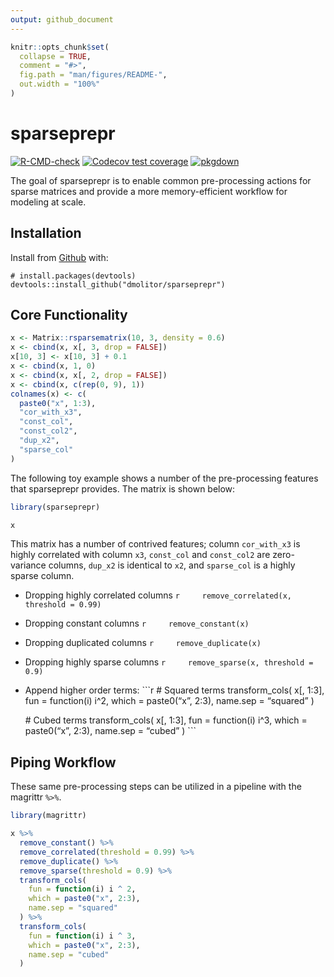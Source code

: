 ```yaml
---
output: github_document
---
```


<!-- README.md is generated from README.Rmd. Please edit that file -->

```r
knitr::opts_chunk$set(
  collapse = TRUE,
  comment = "#>",
  fig.path = "man/figures/README-",
  out.width = "100%"
)
```

# sparseprepr

<!-- badges: start -->
[![R-CMD-check](https://github.com/dmolitor/sparseprepr/workflows/R-CMD-check/badge.svg)](https://github.com/dmolitor/sparseprepr/actions)
[![Codecov test coverage](https://codecov.io/gh/dmolitor/sparseprepr/branch/main/graph/badge.svg?token=PCAC1RA7GE)](https://codecov.io/gh/dmolitor/sparseprepr?branch=main)
[![pkgdown](https://github.com/dmolitor/sparseprepr/workflows/pkgdown/badge.svg)](https://github.com/dmolitor/sparseprepr/actions)
<!-- badges: end -->

The goal of sparseprepr is to enable common pre-processing actions for sparse 
matrices and provide a more memory-efficient workflow for modeling at scale.

## Installation

Install from [Github](https://github.com) with:
```
# install.packages(devtools)
devtools::install_github("dmolitor/sparseprepr")
```

## Core Functionality
```r
x <- Matrix::rsparsematrix(10, 3, density = 0.6)
x <- cbind(x, x[, 3, drop = FALSE])
x[10, 3] <- x[10, 3] + 0.1
x <- cbind(x, 1, 0)
x <- cbind(x, x[, 2, drop = FALSE])
x <- cbind(x, c(rep(0, 9), 1))
colnames(x) <- c(
  paste0("x", 1:3),
  "cor_with_x3",
  "const_col",
  "const_col2",
  "dup_x2",
  "sparse_col"
)
```

The following toy example shows a number of the pre-processing features that
sparseprepr provides. The matrix is shown below:
```r
library(sparseprepr)

x
```

This matrix has a number of contrived features; column `cor_with_x3` is highly 
correlated with column `x3`, `const_col` and `const_col2` are zero-variance 
columns, `dup_x2` is identical to `x2`, and `sparse_col` is a highly sparse 
column.

- Dropping highly correlated columns
    ```r
    remove_correlated(x, threshold = 0.99)
    ```

- Dropping constant columns
    ```r
    remove_constant(x)
    ```

- Dropping duplicated columns
    ```r
    remove_duplicate(x)
    ```

- Dropping highly sparse columns
    ```r
    remove_sparse(x, threshold = 0.9)
    ```

- Append higher order terms:
    ```r
    # Squared terms
    transform_cols(
      x[, 1:3], 
      fun = function(i) i^2, 
      which = paste0("x", 2:3), 
      name.sep = "squared"
    )
    
    # Cubed terms
    transform_cols(
      x[, 1:3], 
      fun = function(i) i^3, 
      which = paste0("x", 2:3), 
      name.sep = "cubed"
    )
    ```

## Piping Workflow

These same pre-processing steps can be utilized in a pipeline with the magrittr
`%>%`.
```r
library(magrittr)

x %>%
  remove_constant() %>%
  remove_correlated(threshold = 0.99) %>%
  remove_duplicate() %>%
  remove_sparse(threshold = 0.9) %>%
  transform_cols(
    fun = function(i) i ^ 2,
    which = paste0("x", 2:3),
    name.sep = "squared"
  ) %>%
  transform_cols(
    fun = function(i) i ^ 3,
    which = paste0("x", 2:3),
    name.sep = "cubed"
  )
```
